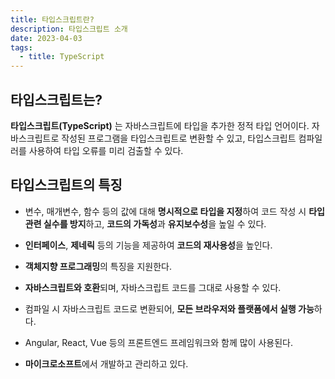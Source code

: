 ```yaml
---
title: 타입스크립트란?
description: 타입스크립트 소개
date: 2023-04-03
tags:
  - title: TypeScript
---
```


## 타입스크립트는?

**타입스크립트(TypeScript)** 는 자바스크립트에 타입을 추가한 정적 타입 언어이다.
자바스크립트로 작성된 프로그램을 타입스크립트로 변환할 수 있고, 타입스크립트 컴파일러를 사용하여 타입 오류를 미리 검출할 수 있다.

## 타입스크립트의 특징

- 변수, 매개변수, 함수 등의 값에 대해 **명시적으로 타입을 지정**하여 코드 작성 시 **타입 관련 실수를 방지**하고, **코드의 가독성**과 **유지보수성**을 높일 수 있다.

- **인터페이스**, **제네릭** 등의 기능을 제공하여 **코드의 재사용성**을 높인다.

- **객체지향 프로그래밍**의 특징을 지원한다.

- **자바스크립트와 호환**되며, 자바스크립트 코드를 그대로 사용할 수 있다.

- 컴파일 시 자바스크립트 코드로 변환되어, **모든 브라우저와 플랫폼에서 실행 가능**하다.

- Angular, React, Vue 등의 프론트엔드 프레임워크와 함께 많이 사용된다.

- **마이크로소프트**에서 개발하고 관리하고 있다.
